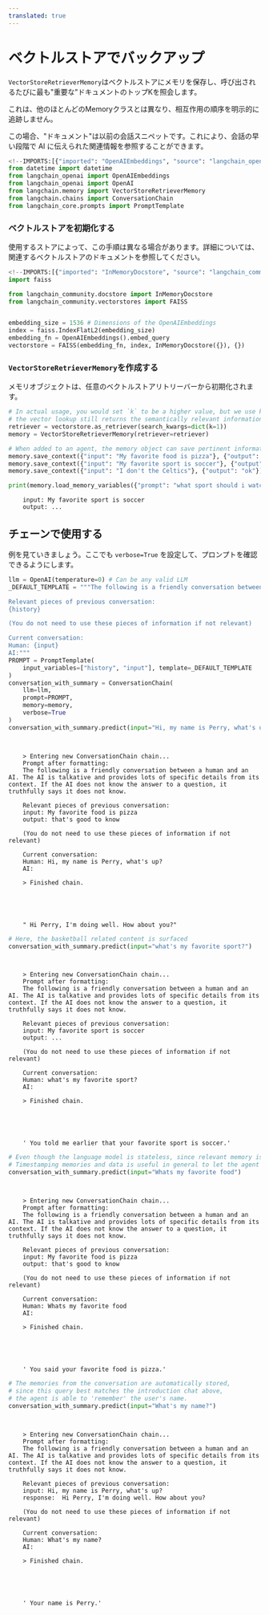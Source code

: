 ```yaml
---
translated: true
---
```


# ベクトルストアでバックアップ

`VectorStoreRetrieverMemory`はベクトルストアにメモリを保存し、呼び出されるたびに最も"重要な"ドキュメントのトップKを照会します。

これは、他のほとんどのMemoryクラスとは異なり、相互作用の順序を明示的に追跡しません。

この場合、"ドキュメント"は以前の会話スニペットです。これにより、会話の早い段階で AI に伝えられた関連情報を参照することができます。

```python
<!--IMPORTS:[{"imported": "OpenAIEmbeddings", "source": "langchain_openai", "docs": "https://api.python.langchain.com/en/latest/embeddings/langchain_openai.embeddings.base.OpenAIEmbeddings.html", "title": "Backed by a Vector Store"}, {"imported": "OpenAI", "source": "langchain_openai", "docs": "https://api.python.langchain.com/en/latest/llms/langchain_openai.llms.base.OpenAI.html", "title": "Backed by a Vector Store"}, {"imported": "VectorStoreRetrieverMemory", "source": "langchain.memory", "docs": "https://api.python.langchain.com/en/latest/memory/langchain.memory.vectorstore.VectorStoreRetrieverMemory.html", "title": "Backed by a Vector Store"}, {"imported": "ConversationChain", "source": "langchain.chains", "docs": "https://api.python.langchain.com/en/latest/chains/langchain.chains.conversation.base.ConversationChain.html", "title": "Backed by a Vector Store"}, {"imported": "PromptTemplate", "source": "langchain_core.prompts", "docs": "https://api.python.langchain.com/en/latest/prompts/langchain_core.prompts.prompt.PromptTemplate.html", "title": "Backed by a Vector Store"}]-->
from datetime import datetime
from langchain_openai import OpenAIEmbeddings
from langchain_openai import OpenAI
from langchain.memory import VectorStoreRetrieverMemory
from langchain.chains import ConversationChain
from langchain_core.prompts import PromptTemplate
```

### ベクトルストアを初期化する

使用するストアによって、この手順は異なる場合があります。詳細については、関連するベクトルストアのドキュメントを参照してください。

```python
<!--IMPORTS:[{"imported": "InMemoryDocstore", "source": "langchain_community.docstore", "docs": "https://api.python.langchain.com/en/latest/docstore/langchain_community.docstore.in_memory.InMemoryDocstore.html", "title": "Backed by a Vector Store"}, {"imported": "FAISS", "source": "langchain_community.vectorstores", "docs": "https://api.python.langchain.com/en/latest/vectorstores/langchain_community.vectorstores.faiss.FAISS.html", "title": "Backed by a Vector Store"}]-->
import faiss

from langchain_community.docstore import InMemoryDocstore
from langchain_community.vectorstores import FAISS


embedding_size = 1536 # Dimensions of the OpenAIEmbeddings
index = faiss.IndexFlatL2(embedding_size)
embedding_fn = OpenAIEmbeddings().embed_query
vectorstore = FAISS(embedding_fn, index, InMemoryDocstore({}), {})
```

### `VectorStoreRetrieverMemory`を作成する

メモリオブジェクトは、任意のベクトルストアリトリーバーから初期化されます。

```python
# In actual usage, you would set `k` to be a higher value, but we use k=1 to show that
# the vector lookup still returns the semantically relevant information
retriever = vectorstore.as_retriever(search_kwargs=dict(k=1))
memory = VectorStoreRetrieverMemory(retriever=retriever)

# When added to an agent, the memory object can save pertinent information from conversations or used tools
memory.save_context({"input": "My favorite food is pizza"}, {"output": "that's good to know"})
memory.save_context({"input": "My favorite sport is soccer"}, {"output": "..."})
memory.save_context({"input": "I don't the Celtics"}, {"output": "ok"}) #
```

```python
print(memory.load_memory_variables({"prompt": "what sport should i watch?"})["history"])
```

```output
    input: My favorite sport is soccer
    output: ...
```

## チェーンで使用する

例を見ていきましょう。ここでも `verbose=True` を設定して、プロンプトを確認できるようにします。

```python
llm = OpenAI(temperature=0) # Can be any valid LLM
_DEFAULT_TEMPLATE = """The following is a friendly conversation between a human and an AI. The AI is talkative and provides lots of specific details from its context. If the AI does not know the answer to a question, it truthfully says it does not know.

Relevant pieces of previous conversation:
{history}

(You do not need to use these pieces of information if not relevant)

Current conversation:
Human: {input}
AI:"""
PROMPT = PromptTemplate(
    input_variables=["history", "input"], template=_DEFAULT_TEMPLATE
)
conversation_with_summary = ConversationChain(
    llm=llm,
    prompt=PROMPT,
    memory=memory,
    verbose=True
)
conversation_with_summary.predict(input="Hi, my name is Perry, what's up?")
```

```output


    > Entering new ConversationChain chain...
    Prompt after formatting:
    The following is a friendly conversation between a human and an AI. The AI is talkative and provides lots of specific details from its context. If the AI does not know the answer to a question, it truthfully says it does not know.

    Relevant pieces of previous conversation:
    input: My favorite food is pizza
    output: that's good to know

    (You do not need to use these pieces of information if not relevant)

    Current conversation:
    Human: Hi, my name is Perry, what's up?
    AI:

    > Finished chain.





    " Hi Perry, I'm doing well. How about you?"
```

```python
# Here, the basketball related content is surfaced
conversation_with_summary.predict(input="what's my favorite sport?")
```

```output


    > Entering new ConversationChain chain...
    Prompt after formatting:
    The following is a friendly conversation between a human and an AI. The AI is talkative and provides lots of specific details from its context. If the AI does not know the answer to a question, it truthfully says it does not know.

    Relevant pieces of previous conversation:
    input: My favorite sport is soccer
    output: ...

    (You do not need to use these pieces of information if not relevant)

    Current conversation:
    Human: what's my favorite sport?
    AI:

    > Finished chain.





    ' You told me earlier that your favorite sport is soccer.'
```

```python
# Even though the language model is stateless, since relevant memory is fetched, it can "reason" about the time.
# Timestamping memories and data is useful in general to let the agent determine temporal relevance
conversation_with_summary.predict(input="Whats my favorite food")
```

```output


    > Entering new ConversationChain chain...
    Prompt after formatting:
    The following is a friendly conversation between a human and an AI. The AI is talkative and provides lots of specific details from its context. If the AI does not know the answer to a question, it truthfully says it does not know.

    Relevant pieces of previous conversation:
    input: My favorite food is pizza
    output: that's good to know

    (You do not need to use these pieces of information if not relevant)

    Current conversation:
    Human: Whats my favorite food
    AI:

    > Finished chain.





    ' You said your favorite food is pizza.'
```

```python
# The memories from the conversation are automatically stored,
# since this query best matches the introduction chat above,
# the agent is able to 'remember' the user's name.
conversation_with_summary.predict(input="What's my name?")
```

```output


    > Entering new ConversationChain chain...
    Prompt after formatting:
    The following is a friendly conversation between a human and an AI. The AI is talkative and provides lots of specific details from its context. If the AI does not know the answer to a question, it truthfully says it does not know.

    Relevant pieces of previous conversation:
    input: Hi, my name is Perry, what's up?
    response:  Hi Perry, I'm doing well. How about you?

    (You do not need to use these pieces of information if not relevant)

    Current conversation:
    Human: What's my name?
    AI:

    > Finished chain.





    ' Your name is Perry.'
```
